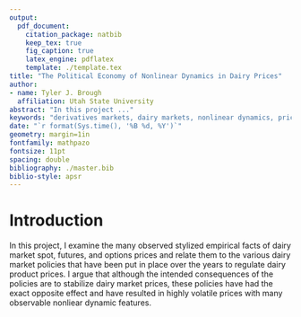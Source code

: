 ```yaml
---
output: 
  pdf_document:
    citation_package: natbib
    keep_tex: true
    fig_caption: true
    latex_engine: pdflatex
    template: ./template.tex
title: "The Political Economy of Nonlinear Dynamics in Dairy Prices"
author:
- name: Tyler J. Brough
  affiliation: Utah State University
abstract: "In this project ..." 
keywords: "derivatives markets, dairy markets, nonlinear dynamics, price discovery, signal processing"
date: "`r format(Sys.time(), '%B %d, %Y')`"
geometry: margin=1in
fontfamily: mathpazo
fontsize: 11pt
spacing: double
bibliography: ./master.bib
biblio-style: apsr
---
```



# Introduction

In this project, I examine the many observed stylized empirical facts of dairy market spot, futures, and options prices
and relate them to the various dairy market policies that have been put in place over the years to regulate dairy
product prices. I argue that although the intended consequences of the policies are to stabilize dairy market prices,
these policies have had the exact opposite effect and have resulted in highly volatile prices with many observable
nonliear dynamic features.  

